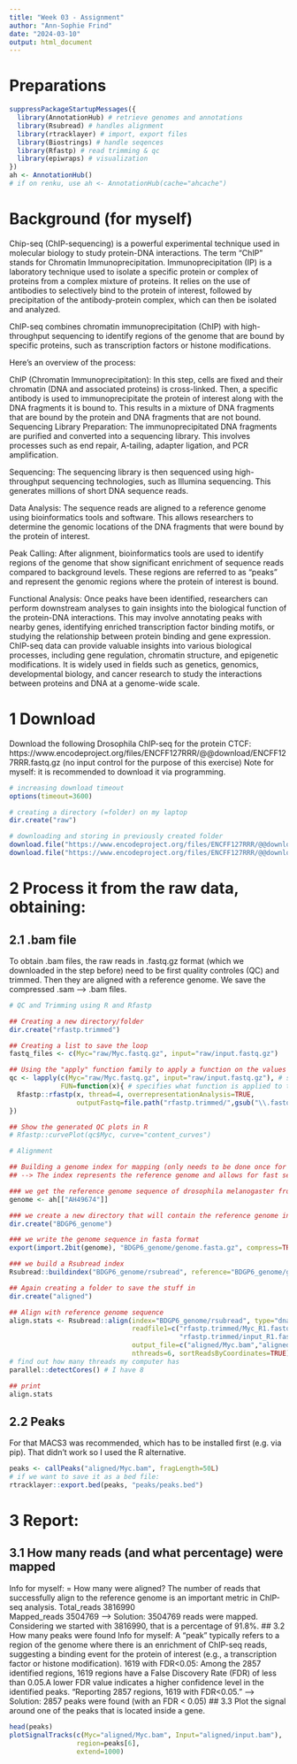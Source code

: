```yaml
---
title: "Week 03 - Assignment"
author: "Ann-Sophie Frind"
date: "2024-03-10"
output: html_document
---
```

# Preparations
```r
suppressPackageStartupMessages({
  library(AnnotationHub) # retrieve genomes and annotations
  library(Rsubread) # handles alignment
  library(rtracklayer) # import, export files
  library(Biostrings) # handle seqences
  library(Rfastp) # read trimming & qc
  library(epiwraps) # visualization
})
ah <- AnnotationHub()
# if on renku, use ah <- AnnotationHub(cache="ahcache")
```

# Background (for myself)
Chip-seq (ChIP-sequencing) is a powerful experimental technique used in molecular biology to study protein-DNA interactions. The term "ChIP" stands for Chromatin Immunoprecipitation. Immunoprecipitation (IP) is a laboratory technique used to isolate a specific protein or complex of proteins from a complex mixture of proteins. It relies on the use of antibodies to selectively bind to the protein of interest, followed by precipitation of the antibody-protein complex, which can then be isolated and analyzed.

ChIP-seq combines chromatin immunoprecipitation (ChIP) with high-throughput sequencing to identify regions of the genome that are bound by specific proteins, such as transcription factors or histone modifications.

Here's an overview of the process:

ChIP (Chromatin Immunoprecipitation): In this step, cells are fixed and their chromatin (DNA and associated proteins) is cross-linked. Then, a specific antibody is used to immunoprecipitate the protein of interest along with the DNA fragments it is bound to. This results in a mixture of DNA fragments that are bound by the protein and DNA fragments that are not bound.
Sequencing Library Preparation: The immunoprecipitated DNA fragments are purified and converted into a sequencing library. This involves processes such as end repair, A-tailing, adapter ligation, and PCR amplification.

Sequencing: The sequencing library is then sequenced using high-throughput sequencing technologies, such as Illumina sequencing. This generates millions of short DNA sequence reads.

Data Analysis: The sequence reads are aligned to a reference genome using bioinformatics tools and software. This allows researchers to determine the genomic locations of the DNA fragments that were bound by the protein of interest.

Peak Calling: After alignment, bioinformatics tools are used to identify regions of the genome that show significant enrichment of sequence reads compared to background levels. These regions are referred to as "peaks" and represent the genomic regions where the protein of interest is bound.

Functional Analysis: Once peaks have been identified, researchers can perform downstream analyses to gain insights into the biological function of the protein-DNA interactions. This may involve annotating peaks with nearby genes, identifying enriched transcription factor binding motifs, or studying the relationship between protein binding and gene expression.
ChIP-seq data can provide valuable insights into various biological processes, including gene regulation, chromatin structure, and epigenetic modifications. It is widely used in fields such as genetics, genomics, developmental biology, and cancer research to study the interactions between proteins and DNA at a genome-wide scale.

# 1 Download 
Download the following Drosophila ChIP-seq for the protein CTCF:
https://www.encodeproject.org/files/ENCFF127RRR/@@download/ENCFF127RRR.fastq.gz
(no input control for the purpose of this exercise)
Note for myself: it is recommended to download it via programming.
```r
# increasing download timeout
options(timeout=3600) 

# creating a directory (=folder) on my laptop
dir.create("raw")

# downloading and storing in previously created folder
download.file("https://www.encodeproject.org/files/ENCFF127RRR/@@download/ENCFF127RRR.fastq.gz", dest="raw/Myc.fastq.gz", mode = "wb")
download.file("https://www.encodeproject.org/files/ENCFF127RRR/@@download/ENCFF127RRR.fastq.gz", dest="raw/input.fastq.gz", mode="wb") # dest = destination, where to save
```

# 2 Process it from the raw data, obtaining:
## 2.1 .bam file
To obtain .bam files, the raw reads in .fastq.gz format (which we downloaded in the step before) need to be first quality controles (QC) and trimmed. Then they are aligned with a reference genome. We save the compressed .sam --> .bam files.
```r
# QC and Trimming using R and Rfastp

## Creating a new directory/folder
dir.create("rfastp.trimmed")

## Creating a list to save the loop
fastq_files <- c(Myc="raw/Myc.fastq.gz", input="raw/input.fastq.gz")

## Using the "apply" function family to apply a function on the values on our list 
qc <- lapply(c(Myc="raw/Myc.fastq.gz", input="raw/input.fastq.gz"), # specifies the input
             FUN=function(x){ # specifies what function is applied to the input
  Rfastp::rfastp(x, thread=4, overrepresentationAnalysis=TRUE,
                 outputFastq=file.path("rfastp.trimmed/",gsub("\\.fastq\\.gz$","",basename(x))))
})

## Show the generated QC plots in R
# Rfastp::curvePlot(qc$Myc, curve="content_curves")
```
```r
# Alignment

## Building a genome index for mapping (only needs to be done once for a genome)
## --> The index represents the reference genome and allows for fast searching and alignment of short reads.

### we get the reference genome sequence of drosophila melanogaster from AnnotationHub "fetch"
genome <- ah[["AH49674"]]

### we create a new directory that will contain the reference genome index
dir.create("BDGP6_genome")

### we write the genome sequence in fasta format
export(import.2bit(genome), "BDGP6_genome/genome.fasta.gz", compress=TRUE)

### we build a Rsubread index
Rsubread::buildindex("BDGP6_genome/rsubread", reference="BDGP6_genome/genome.fasta.gz")
```

```r
## Again creating a folder to save the stuff in
dir.create("aligned")

## Align with reference genome sequence
align.stats <- Rsubread::align(index="BDGP6_genome/rsubread", type="dna",
                               readfile1=c("rfastp.trimmed/Myc_R1.fastq.gz", 
                                           "rfastp.trimmed/input_R1.fastq.gz"),
                               output_file=c("aligned/Myc.bam","aligned/input.bam"),
                               nthreads=6, sortReadsByCoordinates=TRUE) # threads depend on your computer --> threads - 1
# find out how many threads my computer has
parallel::detectCores() # I have 8

## print
align.stats
```
## 2.2 Peaks
For that MACS3 was recommended, which has to be installed first (e.g. via pip). That didn't work so I used the R alternative.
```r
peaks <- callPeaks("aligned/Myc.bam", fragLength=50L)
# if we want to save it as a bed file:
rtracklayer::export.bed(peaks, "peaks/peaks.bed")
```

# 3 Report:
## 3.1 How many reads (and what percentage) were mapped
Info for myself: = How many were aligned? The number of reads that successfully align to the reference genome is an important metric in ChIP-seq analysis.
Total_reads	  3816990	
Mapped_reads	3504769	
--> Solution: 3504769 reads were mapped. Considering we started with 3816990, that is a percentage of 91.8%. 
## 3.2 How many peaks were found
Info for myself: A "peak" typically refers to a region of the genome where there is an enrichment of ChIP-seq reads, suggesting a binding event for the protein of interest (e.g., a transcription factor or histone modification). 1619 with FDR<0.05: Among the 2857 identified regions, 1619 regions have a False Discovery Rate (FDR) of less than 0.05.A lower FDR value indicates a higher confidence level in the identified peaks.
"Reporting 2857 regions, 1619 with FDR<0.05."
--> Solution: 2857 peaks were found (with an FDR < 0.05)
## 3.3 Plot the signal around one of the peaks that is located inside a gene.
```r
head(peaks)
plotSignalTracks(c(Myc="aligned/Myc.bam", Input="aligned/input.bam"), 
                 region=peaks[6],
                 extend=1000) 
```

